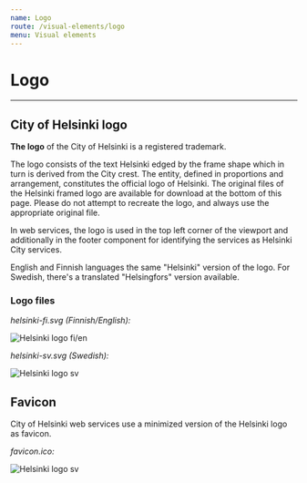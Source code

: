 ```yaml
---
name: Logo
route: /visual-elements/logo
menu: Visual elements
---
```


# Logo

---

## City of Helsinki logo

**The logo** of the City of Helsinki is a registered trademark.

The logo consists of the text Helsinki edged by the frame shape which in turn is derived from the City crest. The entity, defined in proportions and arrangement, constitutes the official logo of Helsinki. The original files of the Helsinki framed logo are available for download at the bottom of this page. Please do not attempt to recreate the logo, and always use the appropriate original file.

In web services, the logo is used in the top left corner of the viewport and additionally in the footer component for identifying the services as Helsinki City services.

English and Finnish languages the same "Helsinki" version of the logo. For Swedish, there's a translated "Helsingfors" version available.

### Logo files

_helsinki-fi.svg (Finnish/English):_

![Helsinki logo fi/en](../../static/helsinki-fi.svg)

_helsinki-sv.svg (Swedish):_

![Helsinki logo sv](../../static/helsinki-sv.svg)

## Favicon

City of Helsinki web services use a minimized version of the Helsinki logo as favicon. 

_favicon.ico:_

![Helsinki logo sv](../../static/favicon.ico)
